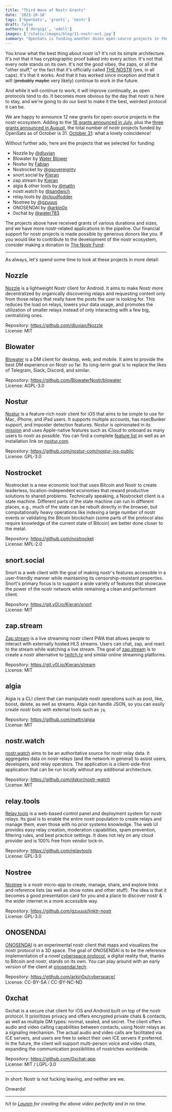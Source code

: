 ```yaml
---
title: "Third Wave of Nostr Grants"
date: '2023-10-18'
tags: ['OpenSats', 'grants', 'nostr']
draft: false
authors: ['dergigi', 'odell']
images: ['/static/images/blog/11-nostr-oct.jpg']
summary: "OpenSats is funding another dozen open-source projects in the nostr ecosystem."
---
```


You know what the best thing about nostr is? It's not its simple architecture.
It's not that it has cryptographic proof baked into every action. It's not that
every note stands on its own. It's not the good vibes, the zaps, or all the
"other stuff," or the fact that it's officially called [THE
NOSTR](https://njump.me/note1gt4q3wdd6lfjzmweh9ge594s8vjga5cshuqdqzdhj9d6ahdlgasqpe96fa)
(yes, in all caps). It's that it works. And that it has worked since inception
and that it will (~~probably~~ ~~maybe~~ very likely) continue to work in the future.

And while it will continue to work, it will improve continually, as open
protocols tend to do. It becomes more obvious by the day that nostr is here to
stay, and we're going to do our best to make it the best, weirdest protocol it
can be.

We are happy to announce 12 new grants for open-source projects in the nostr
ecosystem. Adding to the [16 grants announced in
July](https://opensats.org/blog/nostr-grants-july-2023), plus the [three grants
announced in
August](https://opensats.org/blog/bitcoin-and-nostr-grants-august-2023), the
total number of nostr projects funded by OpenSats as of October is 31. [October
31](https://web.archive.org/web/20181101115634/http://www.metzdowd.com/pipermail/cryptography/2008-October/014810.html):
what a lovely coincidence!

Without further ado, here are the projects that we selected for funding:

- Nozzle by [@dluvian](https://njump.me/npub1useke4f9maul5nf67dj0m9sq6jcsmnjzzk4ycvldwl4qss35fvgqjdk5ks)
- Blowater by [Water Blower](https://njump.me/npub1dww6jgxykmkt7tqjqx985tg58dxlm7v83sa743578xa4j7zpe3hql6pdnf)
- Nostur by [Fabian](https://njump.me/npub1n0sturny6w9zn2wwexju3m6asu7zh7jnv2jt2kx6tlmfhs7thq0qnflahe)
- Nostrocket by [@gsovereignty](https://njump.me/npub1mygerccwqpzyh9pvp6pv44rskv40zutkfs38t0hqhkvnwlhagp6s3psn5p)
- snort.social by [Kieran](https://njump.me/npub1v0lxxxxutpvrelsksy8cdhgfux9l6a42hsj2qzquu2zk7vc9qnkszrqj49)
- zap.stream by [Kieran](https://njump.me/npub1v0lxxxxutpvrelsksy8cdhgfux9l6a42hsj2qzquu2zk7vc9qnkszrqj49)
- algia & other tools by [@mattn](https://njump.me/npub1937vv2nf06360qn9y8el6d8sevnndy7tuh5nzre4gj05xc32tnwqauhaj6)
- nostr.watch by [@sandwich](https://njump.me/npub1uac67zc9er54ln0kl6e4qp2y6ta3enfcg7ywnayshvlw9r5w6ehsqq99rx)
- relay.tools by [@cloudfodder](https://njump.me/npub10npj3gydmv40m70ehemmal6vsdyfl7tewgvz043g54p0x23y0s8qzztl5h)
- Nostree by [@gzuuus](https://njump.me/npub1gzuushllat7pet0ccv9yuhygvc8ldeyhrgxuwg744dn5khnpk3gs3ea5ds)
- ONOSENDAI by [@arkin0x](https://njump.me/npub1arkn0xxxll4llgy9qxkrncn3vc4l69s0dz8ef3zadykcwe7ax3dqrrh43w)
- 0xchat by [@water783](https://njump.me/npub10td4yrp6cl9kmjp9x5yd7r8pm96a5j07lk5mtj2kw39qf8frpt8qm9x2wl)

The projects above have received grants of various durations and sizes, and we
have more nostr-related applications in the pipeline. Our financial support for
nostr projects is made possible by generous donors like you. If you would like
to contribute to the development of the nostr ecosystem, consider making a
donation to [The Nostr Fund](https://opensats.org/projects/nostr):

<center>
    <DonateToNostrFundButton/>
</center>

---

As always, let's spend some time to look at these projects in more detail:

## Nozzle

[Nozzle](https://github.com/dluvian/Nozzle/releases) is a lightweight Nostr
client for Android. It aims to make Nostr more decentralized by organically
discovering relays and requesting content only from those relays that really
have the posts the user is looking for. This reduces the load on relays, lowers
your data usage, and promotes the utilization of smaller relays instead of only
interacting with a few big, centralizing ones.

Repository: https://github.com/dluvian/Nozzle  
License: MIT

## Blowater

[Blowater](https://blowater.app/) is a DM client for desktop, web, and mobile.
It aims to provide the best DM experience on Nostr so far. Its long-term goal is
to replace the likes of Telegram, Slack, Discord, and similar.

Repository: https://github.com/BlowaterNostr/blowater  
License: AGPL-3.0

## Nostur

[Nostur](https://nostur.com/) is a feature-rich nostr client for iOS that aims
to be simple to use for Mac, iPhone, and iPad users. It supports multiple
accounts, has nsecBunker support, and imposter detection features. Nostur is
opinionated in its
[mission](https://blogstack.io/naddr1qq8xummnw36hyttdd9ehx6t0dcq3gamnwvaz7tmjv4kxz7fwv3sk6atn9e5k7q3qn0sturny6w9zn2wwexju3m6asu7zh7jnv2jt2kx6tlmfhs7thq0qxpqqqp65w8jxczy)
and uses Apple-native features such as iCloud to onboard as many users to nostr
as possible. You can find a complete [feature list](https://nostur.com/) as well
as an installation link on [nostur.com](https://nostur.com/).

Repository: https://github.com/nostur-com/nostur-ios-public  
License: GPL-3.0

## Nostrocket

Nostrocket is a new economic tool that uses Bitcoin and Nostr to create
leaderless, location-independent economies that reward productive solutions to
shared problems. Technically speaking, a Nostrocket client is a state machine.
Different parts of the state machine can run in different places, e.g., much of
the state can be rebuilt directly in the browser, but computationally heavy
operations like indexing a large number of nostr events or validating the
Bitcoin blockchain (some parts of the protocol also require knowledge of the
current state of Bitcoin) are better done closer to the metal.

Repository: https://github.com/nostrocket  
License: MPL-2.0

## snort.social

Snort is a web client with the goal of making nostr's features accessible in a
user-friendly manner while maintaining its censorship-resistant properties.
Snort's primary focus is to support a wide variety of features that showcase the
power of the nostr network while remaining a clean and performant client.

Repository: https://git.v0l.io/Kieran/snort  
License: MIT

## zap.stream

[Zap.stream](https://zap.stream/) is a live streaming nostr client PWA that
allows people to interact with externally hosted HLS streams. Users can chat,
zap, and react to the stream while watching a live stream. The goal of
[zap.stream](https://zap.stream/) is to create a nostr alternative to
[twitch.tv](https://www.twitch.tv/) and similar online streaming platforms.

Repository: https://git.v0l.io/Kieran/stream  
License: MIT

## algia

Algia is a CLI client that can manipulate nostr operations such as post, like,
boost, delete, as well as streams. Algia can handle JSON, so you can easily
create nostr bots with external tools such as `jq`.

Repository: https://github.com/mattn/algia  
License: MIT

## nostr.watch

[nostr.watch](https://nostr.watch/) aims to be an authoritative source for nostr
relay data. It aggregates data on nostr relays (and the network in general) to
assist users, developers, and relay operators. The application is a
client-side-first application that can be run locally without any additional
architecture.

Repository: https://github.com/dskvr/nostr-watch  
License: MIT

## relay.tools

[Relay.tools](https://relay.tools/) is a web-based control panel and deployment
system for nostr relays. Its goal is to enable the entire nostr population to
create relays and manage them, even those with no prior systems knowledge. The
web UI provides easy relay creation, moderation capabilities, spam prevention,
filtering rules, and best practice settings. It does not rely on any cloud
provider and is 100% free from vendor lock-in.

Repository: https://github.com/relaytools  
License: GPL-3.0

## Nostree

[Nostree](https://nostree.me/) is a nostr micro-app to create, manage, share,
and explore links and reference lists (as well as show notes and other stuff).
The idea is that it becomes a good presentation card for you and a place to
discover nostr & the wider internet in a more accessible way.

Repository: https://github.com/gzuuus/linktr-nostr  
License: GPL-3.0

## ONOSENDAI

[ONOSENDAI](https://www.onosendai.tech/) is an experimental nostr client that
maps and visualizes the nostr protocol in a 3D space. The goal of ONOSENDAI is
to be the reference implementation of a novel [cyberspace
protocol](https://github.com/arkin0x/cyberspace/), a digital reality that,
thanks to Bitcoin and nostr, stands on its own. You can play around with an
early version of the client at [onosendai.tech](https://www.onosendai.tech/).

Repository: https://github.com/arkin0x/cyberspace/  
License: CC-BY-SA / CC-BY-NC-ND

## 0xchat

0xchat is a secure chat client for iOS and Android built on top of the nostr
protocol. It prioritizes privacy and offers encrypted private chats & contacts,
as well as multiple DM types: normal, sealed, and secret. The client offers
audio and video calling capabilities between contacts, using Nostr relays as a
signaling mechanism. The actual audio and video calls are facilitated via ICE
servers, and users are free to select their own ICE servers if preferred. In the
future, the client will support multi-person voice and video chats, expanding
the communication possibilities of nostriches worldwide.

Repository: https://github.com/0xchat-app  
License: MIT / LGPL-3.0

---

In short: Nostr is not fucking leaving, and neither are we.

<VideoPlayer src="/static/videos/not-leaving.mov"/>

Onwards!

---

_h/t to [Lauren](https://njump.me/nevent1qqsg3tt4y0n37r4px3n8t3vpplgvz8u86zrngxe4egxq2stwz3zta3gpzpmhxue69uhkummnw3ezuamfdejsyg9dlcn4vprj65tgc70gypclztmmvquum996ve89f2z4cd7gpuwhxupsgqqqqqqs5r37v0) for creating the above video perfectly and in no time._
